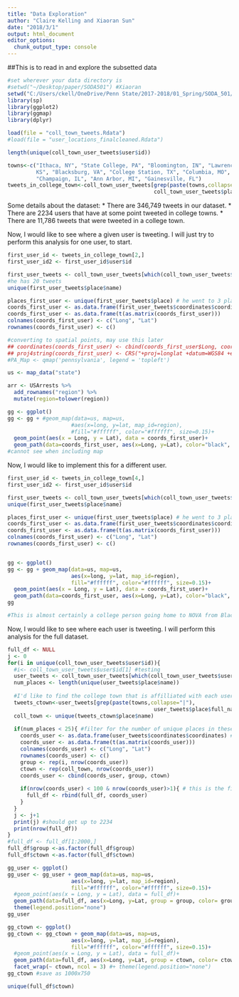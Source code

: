 ```yaml
---
title: "Data Exploration"
author: "Claire Kelling and Xiaoran Sun"
date: "2018/3/1"
output: html_document
editor_options: 
  chunk_output_type: console
---
```


##This is to read in and explore the subsetted data
```r
#set wherever your data directory is
#setwd("~/Desktop/paper/SODA501") #Xiaoran
setwd("C:/Users/ckell/OneDrive/Penn State/2017-2018/01_Spring/SODA_501/SODA_501_project/data") #Claire
library(sp)
library(ggplot2)
library(ggmap)
library(dplyr)

load(file = "coll_town_tweets.Rdata")
#load(file = "user_locations_finalcleaned.Rdata")

length(unique(coll_town_user_tweets$user$id))

towns<-c("Ithaca, NY", "State College, PA", "Bloomington, IN", "Lawrence,
         KS", "Blacksburg, VA", "College Station, TX", "Columbia, MO",
         "Champaign, IL", "Ann Arbor, MI", "Gainesville, FL")
tweets_in_college_town<-coll_town_user_tweets[grep(paste(towns,collapse="|"),
                                              coll_town_user_tweets$place$full_name),]
```

Some details about the dataset:
* There are 346,749 tweets in our dataset.
* There are 2234 users that have at some point tweeted in college towns.
* There are 11,786 tweets that were tweeted in a college town.

Now, I would like to see where a given user is tweeting. I will just try to perform this analysis for one user, to start.
```r
first_user_id <- tweets_in_college_town[2,]
first_user_id2 <- first_user_id$user$id

first_user_tweets <- coll_town_user_tweets[which(coll_town_user_tweets$user$id == first_user_id2),]
#he has 20 tweets
unique(first_user_tweets$place$name)

places_first_user <- unique(first_user_tweets$place) # he went to 3 places
coords_first_user <- as.data.frame(first_user_tweets$coordinates$coordinates) # coordinates
coords_first_user <- as.data.frame(t(as.matrix(coords_first_user)))
colnames(coords_first_user) <- c("Long", "Lat")
rownames(coords_first_user) <- c()

#converting to spatial points, may use this later
## coordinates(coords_first_user) <- cbind(coords_first_user$Long, coords_first_user$Lat)
## proj4string(coords_first_user) <- CRS("+proj=longlat +datum=WGS84 +ellps=WGS84 +towgs84=0,0,0")
#PA_Map <- qmap('pennsylvania', legend = 'topleft')

us <- map_data("state")

arr <- USArrests %>% 
  add_rownames("region") %>% 
  mutate(region=tolower(region))

gg <- ggplot()
gg <- gg + #geom_map(data=us, map=us,
                    #aes(x=long, y=lat, map_id=region),
                    #fill="#ffffff", color="#ffffff", size=0.15)+ 
  geom_point(aes(x = Long, y = Lat), data = coords_first_user)+
  geom_path(data=coords_first_user, aes(x=Long, y=Lat), color="black", size=1)
#cannot see when including map

```

Now, I would like to implement this for a different user.
```r
first_user_id <- tweets_in_college_town[4,]
first_user_id2 <- first_user_id$user$id

first_user_tweets <- coll_town_user_tweets[which(coll_town_user_tweets$user$id == first_user_id2),]
unique(first_user_tweets$place$name)

places_first_user <- unique(first_user_tweets$place) # he went to 3 places
coords_first_user <- as.data.frame(first_user_tweets$coordinates$coordinates) # coordinates
coords_first_user <- as.data.frame(t(as.matrix(coords_first_user)))
colnames(coords_first_user) <- c("Long", "Lat")
rownames(coords_first_user) <- c()


gg <- ggplot()
gg <- gg + geom_map(data=us, map=us,
                    aes(x=long, y=lat, map_id=region),
                    fill="#ffffff", color="#ffffff", size=0.15)+ 
  geom_point(aes(x = Long, y = Lat), data = coords_first_user)+
  geom_path(data=coords_first_user, aes(x=Long, y=Lat), color="black", size=1)
gg

#This is almost certainly a college person going home to NOVA from Blacksburg!
```


Now, I would like to see where each user is tweeting. I will perform this analysis for the full dataset.
```r

full_df <- NULL
j <- 0
for(i in unique(coll_town_user_tweets$user$id)){
  #i<- coll_town_user_tweets$user$id[1] #testing
  user_tweets <- coll_town_user_tweets[which(coll_town_user_tweets$user$id == i),]
  num_places <- length(unique(user_tweets$place$name))
  
  #I'd like to find the college town that is affilliated with each user
  tweets_ctown<-user_tweets[grep(paste(towns,collapse="|"),
                                              user_tweets$place$full_name),]
  coll_town <- unique(tweets_ctown$place$name)
  
  if(num_places < 25){ #filter for the number of unique places in these days
    coords_user <- as.data.frame(user_tweets$coordinates$coordinates) # coordinates
    coords_user <- as.data.frame(t(as.matrix(coords_user)))
    colnames(coords_user) <- c("Long", "Lat")
    rownames(coords_user) <- c()
    group <- rep(i, nrow(coords_user))
    ctown <- rep(coll_town, nrow(coords_user))
    coords_user <- cbind(coords_user, group, ctown)
    
    if(nrow(coords_user) < 100 & nrow(coords_user)>1){ # this is the filter for the number of tweets
      full_df <- rbind(full_df, coords_user)
    }
  }
  j <- j+1
  print(j) #should get up to 2234
  print(nrow(full_df)) 
}
#full_df <- full_df[1:2000,]
full_df$group <-as.factor(full_df$group)
full_df$ctown <-as.factor(full_df$ctown)

gg_user <- ggplot()
gg_user <- gg_user + geom_map(data=us, map=us,
                    aes(x=long, y=lat, map_id=region),
                    fill="#ffffff", color="#ffffff", size=0.15)+ 
  #geom_point(aes(x = Long, y = Lat), data = full_df)+
  geom_path(data=full_df, aes(x=Long, y=Lat, group = group, color= group), size=1)+
  theme(legend.position="none")
gg_user

gg_ctown <- ggplot()
gg_ctown <- gg_ctown + geom_map(data=us, map=us,
                    aes(x=long, y=lat, map_id=region),
                    fill="#ffffff", color="#ffffff", size=0.15)+ 
  #geom_point(aes(x = Long, y = Lat), data = full_df)+
  geom_path(data=full_df, aes(x=Long, y=Lat, group = ctown, color= ctown), size=1, alpha = 0.4)+
  facet_wrap(~ ctown, ncol = 3) #+ theme(legend.position="none")
gg_ctown #save as 1000x750

unique(full_df$ctown)
```
